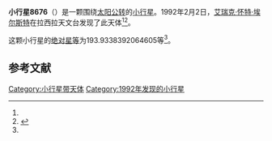 {{Infobox planet
| bgcolour = #FFFFC0
| name = 8676 Lully
| symbol = 
| image = 
| caption = 
| discovery = yes
| discovery_ref = 
| discoverer = [[艾瑞克·怀特·埃尔斯特|艾瑞克·怀特·埃尔斯特]]
| discovery_site = [[拉西拉天文台|拉西拉天文台]] 
| discovered = 1992年2月2日
| designations = yes
| mp_name = 
| named_after = 
| alt_names = 1992 CT2/ 1990 SA13
| mp_category = [[主带小行星|主带小行星]]
| orbit_ref = <ref name="a">[http://ssd.jpl.nasa.gov/sbdb.cgi?sstr=8676 8676 Lully] {{Wayback|url=http://ssd.jpl.nasa.gov/sbdb.cgi?sstr=8676 |date=20140817072419 }}，小行星數據庫瀏覽器（JPL Small-Body Database Browser）－[[美国国家航空航天局|美国国家航空航天局]]喷气推进实验室</ref>
| epoch = 2456400.5 (2013年4月18日更新)
| aphelion = {{convert|3.466409326405584|AU|km|3|abbr=on|lk=out}}
| perihelion = {{convert|2.626078383975395|AU|km|3|abbr=on}}
| semimajor = {{convert|3.04624385519049|AU|km|3|abbr=on}}
| eccentricity = 0.137929034
| period = 1941.98301 [[日|日]]<br />5.32[[儒略年|儒略年]]
| avg_speed = 
| inclination = 3.436202293339035
| asc_node = 229.7825432527697
| mean_anomaly = 
| arg_peri = 193.9338392064605
| satellites = 
| physical_characteristics = yes
| dimensions = 
| mass = 
| density = 
| surface_grav = 
| escape_velocity = 
| sidereal_day = 
| axial_tilt = 
| pole_ecliptic_lat = 
| pole_ecliptic_lon = 
| albedo = 
| temperatures= 
| temp_name1 = 
| mean_temp_1 = 
| max_temp_1 = 
| temp_name2 = 
| max_temp_2 = 
| spectral_type = 
| abs_magnitude = 193.9338392064605
}}

'''小行星8676'''（{{lang-en|8676 Lully}}）是一颗围绕[[太阳|太阳]][[公转|公转]]的[[小行星|小行星]]。1992年2月2日，[[艾瑞克·怀特·埃尔斯特|艾瑞克·怀特·埃尔斯特]]在拉西拉天文台发现了此天体<ref name="a" /><ref>{{cite news|title=小行星列表|url=http://cfa-www.harvard.edu/iau/lists/NumberedMPs.txt|accessdate=2013-07-08|newspaper=哈佛大学|archive-date=2008-05-17|archive-url=https://web.archive.org/web/20080517010638/http://cfa-www.harvard.edu/iau/lists/NumberedMPs.txt|dead-url=no}}</ref>。

这颗小行星的[[绝对星等|绝对星等]]为193.9338392064605等<ref name="a" />。

==参考文献==
{{reflist}}
{{Minor Planet Number|[[小行星8675|小行星8675]]|[[小行星8677|小行星8677]]}}

{{小天体}}

[[Category:小行星带天体|Category:小行星带天体]]
[[Category:1992年发现的小行星|Category:1992年发现的小行星]]

{{asteroid-stub}}